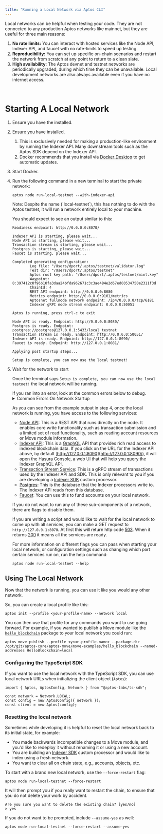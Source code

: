 ```yaml
---
title: "Running a Local Network via Aptos CLI"
---
```









Local networks can be helpful when testing your code. They are not connected to any production Aptos networks like mainnet, but they are useful for three main reasons:

1. **No rate limits:** You can interact with hosted services like the Node API, Indexer API, and faucet with no rate-limits to speed up testing.
2. **Reproducibility:** You can set up specific on-chain scenarios and restart the network from scratch at any point to return to a clean slate.
3. **High availability**: The Aptos devnet and testnet networks are periodically upgraded, during which time they can be unavailable. Local development networks are also always available even if you have no internet access.

<br />

# Starting A Local Network



<Steps>

1. Ensure you have the  installed.

2. Ensure you have  installed.

   1. This is exclusively needed for making a production-like environment by running the Indexer API. Many downstream tools such as the Aptos SDK depend on the Indexer API.
   2. Docker recommends that you install via [Docker Desktop](https://www.docker.com/products/docker-desktop/) to get automatic updates.

3. Start Docker.

4. Run the following command in a new terminal to start the private network:

   ```shellscript filename="Terminal"
   aptos node run-local-testnet --with-indexer-api
   ```

   <Aside type="caution">
     Note: Despite the name (`local-testnet`), this has nothing to do with the Aptos testnet, it will run a network entirely local to your machine.
   </Aside>

   You should expect to see an output similar to this:

   ```shellscript filename="Terminal"
   Readiness endpoint: http://0.0.0.0:8070/

   Indexer API is starting, please wait...
   Node API is starting, please wait...
   Transaction stream is starting, please wait...
   Postgres is starting, please wait...
   Faucet is starting, please wait...

   Completed generating configuration:
           Log file: "/Users/dport/.aptos/testnet/validator.log"
           Test dir: "/Users/dport/.aptos/testnet"
           Aptos root key path: "/Users/dport/.aptos/testnet/mint.key"
           Waypoint: 0:397412c0f96b10fa3daa24bfda962671c3c3ae484e2d67ed60534750e2311f3d
           ChainId: 4
           REST API endpoint: http://0.0.0.0:8080
           Metrics endpoint: http://0.0.0.0:9101/metrics
           Aptosnet fullnode network endpoint: /ip4/0.0.0.0/tcp/6181
           Indexer gRPC node stream endpoint: 0.0.0.0:50051

   Aptos is running, press ctrl-c to exit

   Node API is ready. Endpoint: http://0.0.0.0:8080/
   Postgres is ready. Endpoint: postgres://postgres@127.0.0.1:5433/local_testnet
   Transaction stream is ready. Endpoint: http://0.0.0.0:50051/
   Indexer API is ready. Endpoint: http://127.0.0.1:8090/
   Faucet is ready. Endpoint: http://127.0.0.1:8081/

   Applying post startup steps...

   Setup is complete, you can now use the local testnet!
   ```

5. Wait for the network to start

   Once the terminal says `Setup is complete, you can now use the local testnet!` the local network will be running.

   <Aside type="caution">
     If you ran into an error, look at the common errors below to debug.
   </Aside>

   <details>
     <summary>Common Errors On Network Startup</summary>

     ### Address Already In Use

     ```shellscript filename="Terminal"
     panicked at 'error binding to 0.0.0.0:8080: error creating server listener: Address already in use (os error 48)'
     ```

     This means one of the ports needed by the local network is already in use by another process.

     To fix this on Unix systems, you can:

     1. Identify the name and PID of the process by running `lsof -i :8080`.
     2. Run `kill <pid>` once you know the PID to free up that port.

     ### Too many open files error

     ```shellscript filename="Terminal"
     panicked at crates/aptos/src/node/local_testnet/logging.rs:64:10:
     called \`Result::unwrap()\` on an \`Err\` value: Os { code: 24, kind: Uncategorized, message: \"Too many open files\" }
     ```

     This means there were too many open files on your system. On many Unix systems you can increase the maximum number of open files by adding something like this to your `.zshrc`:

     ```shellscript filename="Terminal"
     ulimit -n 32768
     ```

     ### Docker is not available

     ```shellscript filename="Terminal"
     Unexpected error: Failed to apply pre-run steps for Postgres: Docker is not available, confirm it is installed and running. On Linux you may need to use sudo
     ```

     To debug this, try the below fixes:

     1. Make sure you have docker installed by running `docker --version`.
     2. Ensure the Docker daemon is running by running `docker info` (if this errors saying `Cannot connect to the Docker daemon` Docker is NOT running).
     3. Make sure the socket for connecting to Docker is present on your machine in the default location. For example, on Unix systems `/var/run/docker.sock` should exist.
        1. If that file does not exist, open Docker Desktop and enable `Settings -> Advanced -> Allow the default Docker socket to be used`.
        2. Or, you can find where the Docker socket is by running `docker context inspect | grep Host`, then symlink that location to the default location by running `sudo ln -s /Users/dport/.docker/run/docker.sock /var/run/docker.sock`
   </details>

   As you can see from the example output in step 4, once the local network is running, you have access to the following services:

   - [Node API](/build/apis/fullnode-rest-api): This is a REST API that runs directly on the node. It enables core write functionality such as transaction submission and a limited set of read functionality, such as reading account resources or Move module information.
   - [Indexer API](/build/indexer/indexer-api): This is a [GraphQL](https://graphql.org/) API that provides rich read access to indexed blockchain data. If you click on the URL for the Indexer API above, by default [http://127.0.0.1:8090](http://127.0.0.1:8090/), it will open the Hasura Console, a web UI that will help you query the Indexer GraphQL API.
   - [Transaction Stream Service](/build/indexer/txn-stream): This is a gRPC stream of transactions used by the Indexer API and SDK. This is only relevant to you if you are developing a [Indexer SDK](/build/indexer/indexer-sdk) custom processor.
   - [Postgres](https://www.postgresql.org/): This is the database that the Indexer processors write to. The Indexer API reads from this database.
   - [Faucet](/build/apis/faucet-api): You can use this to fund accounts on your local network.

   If you do not want to run any of these sub-components of a network, there are flags to disable them.

   If you are writing a script and would like to wait for the local network to come up with all services, you can make a GET request to `http://127.0.0.1:8070`. At first this will return http code [503](https://developer.mozilla.org/en-US/docs/Web/HTTP/Status/503). When it returns [200](https://developer.mozilla.org/en-US/docs/Web/HTTP/Status/200) it means all the services are ready.

   For more information on different flags you can pass when starting your local network, or configuration settings such as changing which port certain services run on, run the help command:

   ```shellscript filename="Terminal"
   aptos node run-local-testnet --help
   ```

</Steps>



## Using The Local Network

Now that the network is running, you can use it like you would any other network.

So, you can create a local profile like this:

```shellscript filename="Terminal"
aptos init --profile <your-profile-name> --network local
```

You can then use that profile for any commands you want to use going forward. For example, if you wanted to publish a Move module like the [`hello_blockchain`](https://github.com/aptos-labs/aptos-core/tree/main/aptos-move/move-examples/hello_blockchain) package to your local network you could run:

```shellscript filename="Terminal"
aptos move publish --profile <your-profile-name> --package-dir /opt/git/aptos-core/aptos-move/move-examples/hello_blockchain --named-addresses HelloBlockchain=local
```

### Configuring the TypeScript SDK

If you want to use the local network with the TypeScript SDK, you can use local network URLs when initializing the client object (`Aptos`):

```tsx
import { Aptos, AptosConfig, Network } from "@aptos-labs/ts-sdk";

const network = Network.LOCAL;
const config = new AptosConfig({ network });
const client = new Aptos(config);
```

### Resetting the local network

Sometimes while developing it is helpful to reset the local network back to its initial state, for example:

- You made backwards incompatible changes to a Move module, and you&apos;d like to redeploy it without renaming it or using a new account.
- You are building an [Indexer SDK](/build/indexer/indexer-sdk) custom processor and would like to index using a fresh network.
- You want to clear all on chain state, e.g., accounts, objects, etc.

To start with a brand new local network, use the `--force-restart` flag:

```shellscript filename="Terminal"
aptos node run-local-testnet --force-restart
```

It will then prompt you if you really want to restart the chain, to ensure that you do not delete your work by accident.

```shellscript filename="Terminal"
Are you sure you want to delete the existing chain? [yes/no]
> yes
```

If you do not want to be prompted, include `--assume-yes` as well:

```shellscript filename="Terminal"
aptos node run-local-testnet --force-restart --assume-yes
```
